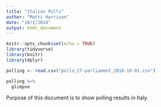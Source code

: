 ```yaml
---
title: "Italian Polls"
author: "Matti Harrison"
date: "10/1/2018"
output: html_document
---
```


```r
knitr::opts_chunk$set(echo = TRUE)
library(tidyverse)
library(knitr)
library(dplyr)
```


```r
polling <- read.csv("polls_IT-parliament_2018-10-01.csv")

polling %>% 
  glimpse
```
Purpose of this document is to show polling results in Italy.



